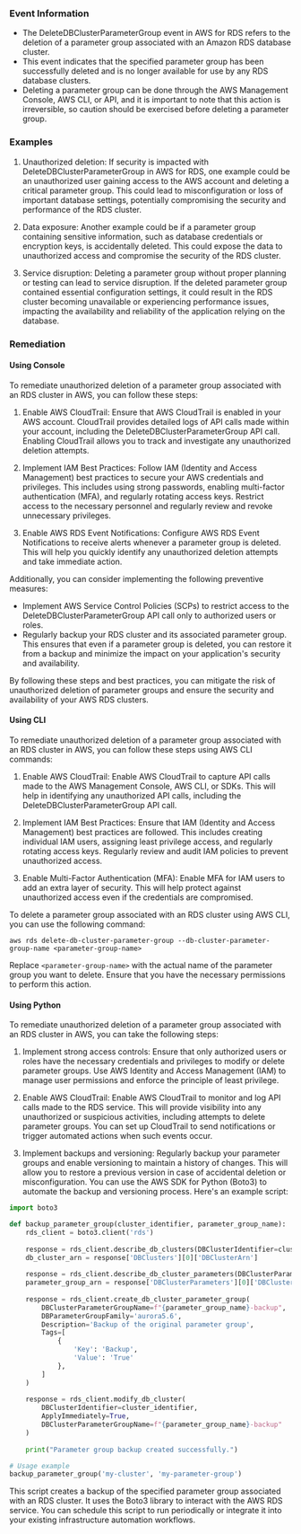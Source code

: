 
### Event Information

- The DeleteDBClusterParameterGroup event in AWS for RDS refers to the deletion of a parameter group associated with an Amazon RDS database cluster.
- This event indicates that the specified parameter group has been successfully deleted and is no longer available for use by any RDS database clusters.
- Deleting a parameter group can be done through the AWS Management Console, AWS CLI, or API, and it is important to note that this action is irreversible, so caution should be exercised before deleting a parameter group.


### Examples

1. Unauthorized deletion: If security is impacted with DeleteDBClusterParameterGroup in AWS for RDS, one example could be an unauthorized user gaining access to the AWS account and deleting a critical parameter group. This could lead to misconfiguration or loss of important database settings, potentially compromising the security and performance of the RDS cluster.

2. Data exposure: Another example could be if a parameter group containing sensitive information, such as database credentials or encryption keys, is accidentally deleted. This could expose the data to unauthorized access and compromise the security of the RDS cluster.

3. Service disruption: Deleting a parameter group without proper planning or testing can lead to service disruption. If the deleted parameter group contained essential configuration settings, it could result in the RDS cluster becoming unavailable or experiencing performance issues, impacting the availability and reliability of the application relying on the database.

### Remediation

#### Using Console

To remediate unauthorized deletion of a parameter group associated with an RDS cluster in AWS, you can follow these steps:

1. Enable AWS CloudTrail: Ensure that AWS CloudTrail is enabled in your AWS account. CloudTrail provides detailed logs of API calls made within your account, including the DeleteDBClusterParameterGroup API call. Enabling CloudTrail allows you to track and investigate any unauthorized deletion attempts.

2. Implement IAM Best Practices: Follow IAM (Identity and Access Management) best practices to secure your AWS credentials and privileges. This includes using strong passwords, enabling multi-factor authentication (MFA), and regularly rotating access keys. Restrict access to the necessary personnel and regularly review and revoke unnecessary privileges.

3. Enable AWS RDS Event Notifications: Configure AWS RDS Event Notifications to receive alerts whenever a parameter group is deleted. This will help you quickly identify any unauthorized deletion attempts and take immediate action.

Additionally, you can consider implementing the following preventive measures:

- Implement AWS Service Control Policies (SCPs) to restrict access to the DeleteDBClusterParameterGroup API call only to authorized users or roles.
- Regularly backup your RDS cluster and its associated parameter group. This ensures that even if a parameter group is deleted, you can restore it from a backup and minimize the impact on your application's security and availability.

By following these steps and best practices, you can mitigate the risk of unauthorized deletion of parameter groups and ensure the security and availability of your AWS RDS clusters.

#### Using CLI

To remediate unauthorized deletion of a parameter group associated with an RDS cluster in AWS, you can follow these steps using AWS CLI commands:

1. Enable AWS CloudTrail: Enable AWS CloudTrail to capture API calls made to the AWS Management Console, AWS CLI, or SDKs. This will help in identifying any unauthorized API calls, including the DeleteDBClusterParameterGroup API call.

2. Implement IAM Best Practices: Ensure that IAM (Identity and Access Management) best practices are followed. This includes creating individual IAM users, assigning least privilege access, and regularly rotating access keys. Regularly review and audit IAM policies to prevent unauthorized access.

3. Enable Multi-Factor Authentication (MFA): Enable MFA for IAM users to add an extra layer of security. This will help protect against unauthorized access even if the credentials are compromised.

To delete a parameter group associated with an RDS cluster using AWS CLI, you can use the following command:

```
aws rds delete-db-cluster-parameter-group --db-cluster-parameter-group-name <parameter-group-name>
```

Replace `<parameter-group-name>` with the actual name of the parameter group you want to delete. Ensure that you have the necessary permissions to perform this action.

#### Using Python

To remediate unauthorized deletion of a parameter group associated with an RDS cluster in AWS, you can take the following steps:

1. Implement strong access controls: Ensure that only authorized users or roles have the necessary credentials and privileges to modify or delete parameter groups. Use AWS Identity and Access Management (IAM) to manage user permissions and enforce the principle of least privilege.

2. Enable AWS CloudTrail: Enable AWS CloudTrail to monitor and log API calls made to the RDS service. This will provide visibility into any unauthorized or suspicious activities, including attempts to delete parameter groups. You can set up CloudTrail to send notifications or trigger automated actions when such events occur.

3. Implement backups and versioning: Regularly backup your parameter groups and enable versioning to maintain a history of changes. This will allow you to restore a previous version in case of accidental deletion or misconfiguration. You can use the AWS SDK for Python (Boto3) to automate the backup and versioning process. Here's an example script:

```python
import boto3

def backup_parameter_group(cluster_identifier, parameter_group_name):
    rds_client = boto3.client('rds')
    
    response = rds_client.describe_db_clusters(DBClusterIdentifier=cluster_identifier)
    db_cluster_arn = response['DBClusters'][0]['DBClusterArn']
    
    response = rds_client.describe_db_cluster_parameters(DBClusterParameterGroupName=parameter_group_name)
    parameter_group_arn = response['DBClusterParameters'][0]['DBClusterParameterGroupArn']
    
    response = rds_client.create_db_cluster_parameter_group(
        DBClusterParameterGroupName=f"{parameter_group_name}-backup",
        DBParameterGroupFamily='aurora5.6',
        Description='Backup of the original parameter group',
        Tags=[
            {
                'Key': 'Backup',
                'Value': 'True'
            },
        ]
    )
    
    response = rds_client.modify_db_cluster(
        DBClusterIdentifier=cluster_identifier,
        ApplyImmediately=True,
        DBClusterParameterGroupName=f"{parameter_group_name}-backup"
    )
    
    print("Parameter group backup created successfully.")

# Usage example
backup_parameter_group('my-cluster', 'my-parameter-group')
```

This script creates a backup of the specified parameter group associated with an RDS cluster. It uses the Boto3 library to interact with the AWS RDS service. You can schedule this script to run periodically or integrate it into your existing infrastructure automation workflows.

